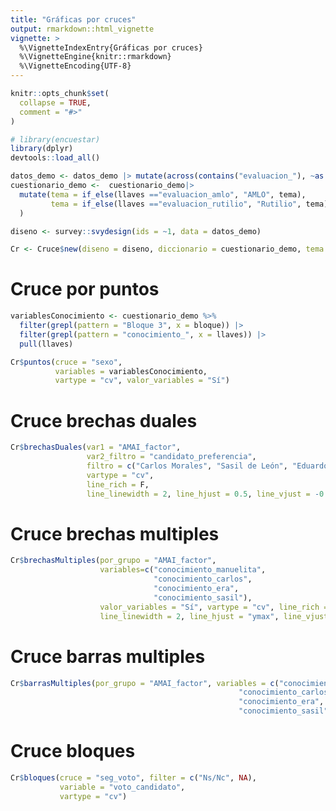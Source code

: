 ```yaml
---
title: "Gráficas por cruces"
output: rmarkdown::html_vignette
vignette: >
  %\VignetteIndexEntry{Gráficas por cruces}
  %\VignetteEngine{knitr::rmarkdown}
  %\VignetteEncoding{UTF-8}
---
```


```r
knitr::opts_chunk$set(
  collapse = TRUE,
  comment = "#>"
)
```

```r
# library(encuestar)
library(dplyr)
devtools::load_all()
```
```r
datos_demo <- datos_demo |> mutate(across(contains("evaluacion_"), ~as.numeric(.x)))
cuestionario_demo <-  cuestionario_demo|> 
  mutate(tema = if_else(llaves =="evaluacion_amlo", "AMLO", tema),
         tema = if_else(llaves =="evaluacion_rutilio", "Rutilio", tema)
  )
```

```r
diseno <- survey::svydesign(ids = ~1, data = datos_demo)

Cr <- Cruce$new(diseno = diseno, diccionario = cuestionario_demo, tema = tema_default)

```
# Cruce por puntos
```r

variablesConocimiento <- cuestionario_demo %>%
  filter(grepl(pattern = "Bloque 3", x = bloque)) |>
  filter(grepl(pattern = "conocimiento_", x = llaves)) |>
  pull(llaves)

Cr$puntos(cruce = "sexo",
          variables = variablesConocimiento,
          vartype = "cv", valor_variables = "Sí")

```
# Cruce brechas duales
```r

Cr$brechasDuales(var1 = "AMAI_factor",
                 var2_filtro = "candidato_preferencia",
                 filtro = c("Carlos Morales", "Sasil de León", "Eduardo Ramírez Aguilar"),
                 vartype = "cv",
                 line_rich = F,
                 line_linewidth = 2, line_hjust = 0.5, line_vjust = -0.5)

```
# Cruce brechas multiples
```r

Cr$brechasMultiples(por_grupo = "AMAI_factor",
                    variables=c("conocimiento_manuelita",
                                "conocimiento_carlos",
                                "conocimiento_era",
                                "conocimiento_sasil"),
                    valor_variables = "Sí", vartype = "cv", line_rich = F,
                    line_linewidth = 2, line_hjust = "ymax", line_vjust = -0.5)

```
# Cruce barras multiples
```r

Cr$barrasMultiples(por_grupo = "AMAI_factor", variables = c("conocimiento_manuelita",
                                                   "conocimiento_carlos",
                                                   "conocimiento_era",
                                                   "conocimiento_sasil"), valor_variables = "Sí", vartype = "cv", color = "red")

```
# Cruce bloques
```r

Cr$bloques(cruce = "seg_voto", filter = c("Ns/Nc", NA),
           variable = "voto_candidato",
           vartype = "cv")

```
